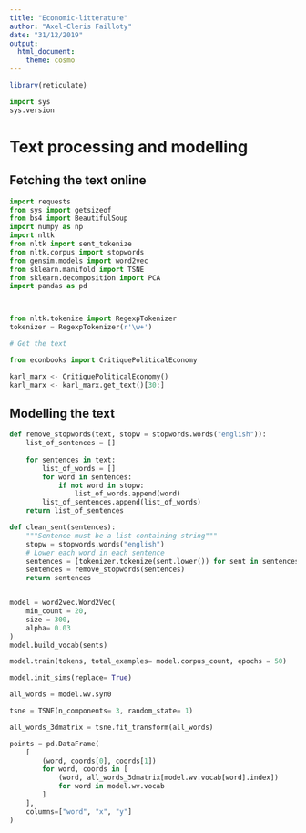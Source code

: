 ```yaml
---
title: "Economic-litterature"
author: "Axel-Cleris Failloty"
date: "31/12/2019"
output: 
  html_document:
    theme: cosmo
---
```


```r
library(reticulate)
```


```python
import sys
sys.version
```


# Text processing and modelling

## Fetching the text online

```python
import requests
from sys import getsizeof
from bs4 import BeautifulSoup
import numpy as np
import nltk
from nltk import sent_tokenize
from nltk.corpus import stopwords
from gensim.models import word2vec
from sklearn.manifold import TSNE
from sklearn.decomposition import PCA
import pandas as pd



from nltk.tokenize import RegexpTokenizer
tokenizer = RegexpTokenizer(r'\w+')

# Get the text

from econbooks import CritiquePoliticalEconomy

karl_marx <- CritiquePoliticalEconomy()
karl_marx <- karl_marx.get_text()[30:]

```


## Modelling the text

```python
def remove_stopwords(text, stopw = stopwords.words("english")):
    list_of_sentences = []
    
    for sentences in text:
        list_of_words = []
        for word in sentences:
            if not word in stopw:
                list_of_words.append(word)
        list_of_sentences.append(list_of_words)
    return list_of_sentences

def clean_sent(sentences):
    """Sentence must be a list containing string"""
    stopw = stopwords.words("english")
    # Lower each word in each sentence        
    sentences = [tokenizer.tokenize(sent.lower()) for sent in sentences]
    sentences = remove_stopwords(sentences)
    return sentences


model = word2vec.Word2Vec(
    min_count = 20,
    size = 300,
    alpha= 0.03
)
model.build_vocab(sents)

model.train(tokens, total_examples= model.corpus_count, epochs = 50)

model.init_sims(replace= True)

all_words = model.wv.syn0

tsne = TSNE(n_components= 3, random_state= 1)

all_words_3dmatrix = tsne.fit_transform(all_words)

points = pd.DataFrame(
    [
        (word, coords[0], coords[1])
        for word, coords in [
            (word, all_words_3dmatrix[model.wv.vocab[word].index])
            for word in model.wv.vocab
        ]
    ],
    columns=["word", "x", "y"]
)
```

